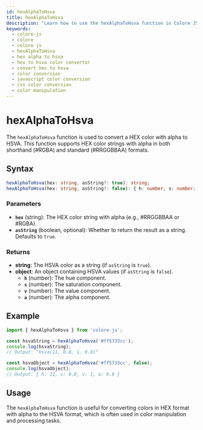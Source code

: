 ```yaml
---
id: hexAlphaToHsva
title: hexAlphaToHsva
description: "Learn how to use the hexAlphaToHsva function in Colore JS to convert HEX Alpha color values to HSVA. This guide covers the syntax, parameters, examples, and practical applications for color conversion in your projects."
keywords:
  - colore-js
  - colore
  - colore js
  - hexAlphaToHsva
  - hex alpha to hsva
  - hex to hsva color convertor
  - convert hex to hsva
  - color conversion
  - javascript color conversion
  - css color conversion
  - color manipulation
---
```



<StructuredData />

# hexAlphaToHsva

The `hexAlphaToHsva` function is used to convert a HEX color with alpha to HSVA. This function supports HEX color strings with alpha in both shorthand (#RGBA) and standard (#RRGGBBAA) formats.

## Syntax

```typescript
hexAlphaToHsva(hex: string, asString?: true): string;
hexAlphaToHsva(hex: string, asString?: false): { h: number; s: number; v: number; a: number };
```

### Parameters

- **`hex`** (string): The HEX color string with alpha (e.g., #RRGGBBAA or #RGBA).
- **`asString`** (boolean, optional): Whether to return the result as a string. Defaults to `true`.

### Returns

- **string**: The HSVA color as a string (if `asString` is `true`).
- **object**: An object containing HSVA values (if `asString` is `false`).
  - **`h`** (number): The hue component.
  - **`s`** (number): The saturation component.
  - **`v`** (number): The value component.
  - **`a`** (number): The alpha component.

## Example

```typescript
import { hexAlphaToHsva } from 'colore-js';

const hsvaString = hexAlphaToHsva('#ff5733cc');
console.log(hsvaString);
// Output: "hsva(11, 0.8, 1, 0.8)"

const hsvaObject = hexAlphaToHsva('#ff5733cc', false);
console.log(hsvaObject);
// Output: { h: 11, s: 0.8, v: 1, a: 0.8 }
```

## Usage

The `hexAlphaToHsva` function is useful for converting colors in HEX format with alpha to the HSVA format, which is often used in color manipulation and processing tasks.

